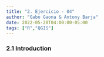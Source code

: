 ```yaml
---
title: "2. Ejercicio - 04"
author: "Gabo Gaona & Antony Barja"
date: 2022-05-20T04:00:00-05:00
tags: ["R","QGIS"]
---
```


### 2.1 Introduction

